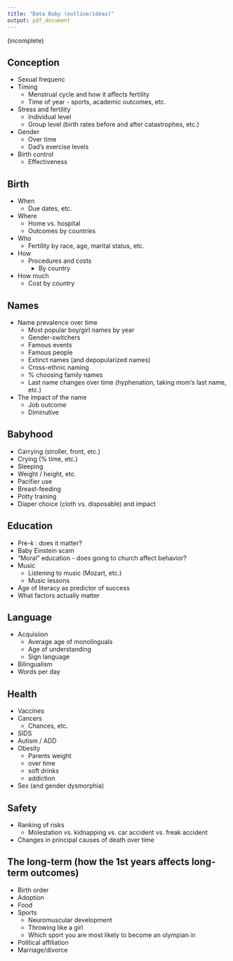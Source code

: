```yaml
---
title: "Data Baby (outline/ideas)"
output: pdf_document
---
```


(incomplete)

## Conception
* Sexual frequenc
* Timing 
    * Menstrual cycle and how it affects fertility
    * Time of year - sports, academic outcomes, etc.
* Stress and fertility
    * Individual level
    * Group level (birth rates before and after catastrophes, etc.)
* Gender
    * Over time
    * Dad's exercise levels
* Birth control
    * Effectiveness

## Birth
* When
    * Due dates, etc.
* Where
    * Home vs. hospital
    * Outcomes by countries
* Who
    * Fertility by race, age, marital status, etc.
* How
    * Procedures and costs
        * By country
* How much
    * Cost by country


## Names
* Name prevalence over time
    * Most popular boy/girl names by year
    * Gender-switchers
    * Famous events
    * Famous people
    * Extinct names (and depopularized names)
    * Cross-ethnic naming
    * % choosing family names
    * Last name changes over time (hyphenation, taking mom's last name, etc.)
* The impact of the name
    * Job outcome
    * Diminutive

## Babyhood
* Carrying (stroller, front, etc.)
* Crying (% time, etc.)
* Sleeping
* Weight / height, etc.
* Pacifier use
* Breast-feeding
* Potty training
* Diaper choice (cloth vs. disposable) and impact

## Education
* Pre-k : does it matter?
* Baby Einstein scam
* "Moral" education - does going to church affect behavior?
* Music 
    * Listening to music (Mozart, etc.)
    * Music lessons
* Age of literacy as predictor of success
* What factors actually matter

## Language
* Acquisiion
    * Average age of monolinguals
    * Age of understanding
    * Sign language
* Bilingualism
* Words per day

## Health
* Vaccines
* Cancers
    * Chances, etc.
* SIDS
* Autism / ADD
* Obesity
    * Parents weight
    * over time
    * soft drinks
    * addiction
* Sex (and gender dysmorphia)

## Safety
* Ranking of risks
    * Molestation vs. kidnapping vs. car accident vs. freak accident
* Changes in principal causes of death over time

## The long-term (how the 1st years affects long-term outcomes)
* Birth order
* Adoption
* Food
* Sports
    * Neuromuscular development
    * Throwing like a girl
    * Which sport you are most likely to become an olympian in
* Political affiliation
* Marriage/divorce
